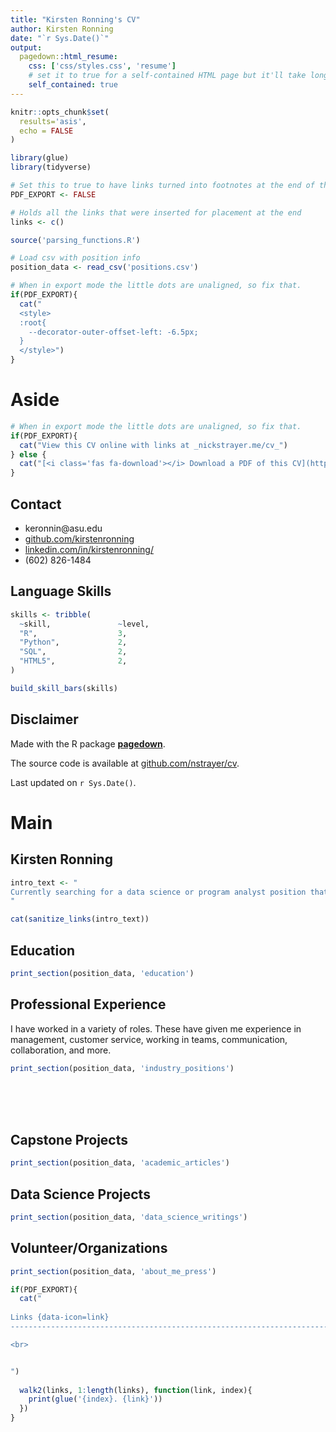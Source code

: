 ```yaml
---
title: "Kirsten Ronning's CV"
author: Kirsten Ronning
date: "`r Sys.Date()`"
output:
  pagedown::html_resume:
    css: ['css/styles.css', 'resume']
    # set it to true for a self-contained HTML page but it'll take longer to render
    self_contained: true
---
```


```r
knitr::opts_chunk$set(
  results='asis', 
  echo = FALSE
)

library(glue)
library(tidyverse)

# Set this to true to have links turned into footnotes at the end of the document
PDF_EXPORT <- FALSE

# Holds all the links that were inserted for placement at the end
links <- c()

source('parsing_functions.R')

# Load csv with position info
position_data <- read_csv('positions.csv')
```


```r
# When in export mode the little dots are unaligned, so fix that. 
if(PDF_EXPORT){
  cat("
  <style>
  :root{
    --decorator-outer-offset-left: -6.5px;
  }
  </style>")
}
```


Aside
================================================================================




```r
# When in export mode the little dots are unaligned, so fix that. 
if(PDF_EXPORT){
  cat("View this CV online with links at _nickstrayer.me/cv_")
} else {
  cat("[<i class='fas fa-download'></i> Download a PDF of this CV](https://github.com/nstrayer/cv/raw/master/strayer_cv.pdf)")
}
```

Contact {#contact}
--------------------------------------------------------------------------------


- <i class="fa fa-envelope"></i> keronnin@asu.edu
- <i class="fa fa-github"></i> [github.com/kirstenronning](github.com/kirstenronning)
- <i class="fa fa-linkedin"></i> [linkedin.com/in/kirstenronning/](linkedin.com/in/kirstenronning/)
- <i class="fa fa-phone"></i> (602) 826-1484



Language Skills {#skills}
--------------------------------------------------------------------------------

```r
skills <- tribble(
  ~skill,               ~level,
  "R",                  3,
  "Python",             2,
  "SQL",                2,
  "HTML5",              2,
)

build_skill_bars(skills)
```





Disclaimer {#disclaimer}
--------------------------------------------------------------------------------

Made with the R package [**pagedown**](https://github.com/rstudio/pagedown). 

The source code is available at [github.com/nstrayer/cv](https://github.com/nstrayer/cv).

Last updated on `r Sys.Date()`.




Main
================================================================================

Kirsten Ronning {#title}
--------------------------------------------------------------------------------


```r
intro_text <- "
Currently searching for a data science or program analyst position that allows me to build tools using visualization and machine learning to help people explore and understand their data. 
"

cat(sanitize_links(intro_text))
```



Education {data-icon=graduation-cap data-concise=true}
--------------------------------------------------------------------------------

```r
print_section(position_data, 'education')
```


Professional Experience {data-icon=briefcase}
--------------------------------------------------------------------------------

::: aside
I have worked in a variety of roles. These have given me experience in management, customer service, working in teams, communication, collaboration, and more.  
:::

```r
print_section(position_data, 'industry_positions')
```

<br>
<br>
<br>

Capstone Projects {data-icon=book}
--------------------------------------------------------------------------------

```r
print_section(position_data, 'academic_articles')
```


Data Science Projects {data-icon=chart-line}
--------------------------------------------------------------------------------

```r
print_section(position_data, 'data_science_writings')
```



Volunteer/Organizations {data-icon=users}
--------------------------------------------------------------------------------

```r
print_section(position_data, 'about_me_press')
```



```r
if(PDF_EXPORT){
  cat("
  
Links {data-icon=link}
--------------------------------------------------------------------------------

<br>


")
  
  walk2(links, 1:length(links), function(link, index){
    print(glue('{index}. {link}'))
  })
}
```


